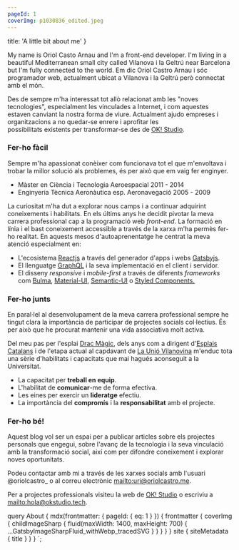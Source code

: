 ```yaml
---
pageId: 1
coverImg: p1030836_edited.jpeg
---
```


  title: 'A little bit about me'
}


My name is Oriol Casto Arnau and I'm a front-end developer. I'm living in a beautiful Mediterranean small city called Vilanova i la Geltrú near Barcelona but I'm fully connected to the world.
Em dic Oriol Castro Arnau i sóc programador web, actualment ubicat a Vilanova i la Geltrú però connectat amb el món.

Des de sempre m'ha interessat tot allò relacionat amb les "noves tecnologies", especialment les vinculades a Internet, i com aquestes estaven canviant la nostra forma de viure. Actualment ajudo empreses i organitzacions a no quedar-se enrere i aprofitar les possibilitats existents per transformar-se des de [OK! Studio](https://www.okstudio.tech/).

### Fer-ho fàcil

Sempre m'ha apassionat conèixer com funcionava tot el que m'envoltava i trobar la millor solució als problemes, és per això que em vaig fer enginyer.

- Màster en Ciència i Tecnologia Aeroespacial 2011 - 2014
- Enginyeria Tècnica Aeronàutica esp. Aeronavegació 2005 - 2009

La curiositat m'ha dut a explorar nous camps i a continuar adquirint coneixements i habilitats. En els últims anys he decidit pivotar la meva carrera professional cap a la programació web _front-end_. La formació en línia i el bast coneixement accessible a través de la xarxa m'ha permès fer-ho realitat. En aquests mesos d'autoaprenentatge he centrat la meva atenció especialment en:

- L'ecosistema [Reactjs](https://reactjs.org) a través del generador d'apps i webs [Gatsbyjs](https://www.gatsbyjs.org/).
- El llenguatge [GraphQL](https://graphql.org/) i la seva implementació en el client i servidor.
- El disseny _responsive_ i _mobile-first_ a través de diferents _frameworks_ com [Bulma](https://bulma.io/), [Material-UI](https://material-ui.com/), [Semantic-UI](https://semantic-ui.com/) o [Styled Components.](https://www.styled-components.com/)

### Fer-ho junts

En paral·lel al desenvolupament de la meva carrera professional sempre he tingut clara la importància de participar de projectes socials col·lectius. És per això que he procurat mantenir una vida associativa molt activa.

Del meu pas per l'esplai [Drac Màgic](http://dracmagic.org/), dels anys com a dirigent d'[Esplais Catalans](http://esplac.cat/) i de l'etapa actual al capdavant de [La Unió Vilanovina](http://www.launiovilanovina.cat/) m'enduc tota una sèrie d'habilitats i capacitats que mai hagués aconseguit a la Universitat.

- La capacitat per **treball en equip**.
- L'habilitat de **comunicar**-me de forma efectiva.
- Les eines per exercir un **lideratge** efectiu.
- La importància del **compromís** i la **responsabilitat** amb el projecte.

### Fer-ho bé!

Aquest blog vol ser un espai per a publicar articles sobre els projectes personals que engegui, sobre l'avanç de la tecnologia i la seva vinculació amb la transformació social, així com per difondre coneixement i explorar noves oportunitats.

Podeu contactar amb mi a través de les xarxes socials amb l'usuari @oriolcastro\_ o al correu electrònic <mailto:uri@oriolcastro.me>.

Per a projectes professionals visiteu la web de [OK! Studio](https://www.okstudio.tech/) o escriviu a <mailto:hola@okstudio.tech>.

  query About {
    mdx(frontmatter: { pageId: { eq: 1 } }) {
      frontmatter {
        coverImg {
          childImageSharp {
            fluid(maxWidth: 1400, maxHeight: 700) {
              ...GatsbyImageSharpFluid_withWebp_tracedSVG
            }
          }
        }
      }
    }
    site {
      siteMetadata {
        title
      }
    }
  }
`;